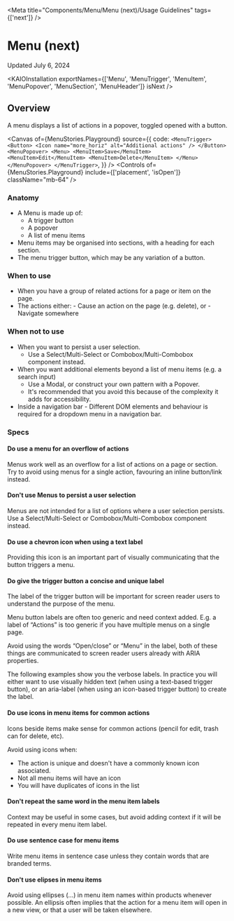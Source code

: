 
<Meta title="Components/Menu/Menu (next)/Usage Guidelines" tags={['next']} />

# Menu (next)

Updated July 6, 2024

<ResourceLinks
  sourceCode="https://github.com/cultureamp/kaizen-design-system/tree/main/packages/components/src/__next__/Menu"
  figma="https://www.figma.com/design/eZKEE5kXbEMY3lx84oz8iN/%F0%9F%92%9C-Heart-UI-Kit?m=auto&node-id=6262-0&t=I4H23jCrCJz4O2nf-1"
  ariaComponentPage="https://react-spectrum.adobe.com/react-aria/Menu.html"
  apiSpecification="/?path=/docs/actions-menu-v3-api-specification--docs"
/>

<KAIOInstallation
  exportNames={['Menu', 'MenuTrigger', 'MenuItem', 'MenuPopover', 'MenuSection', 'MenuHeader']}
  isNext
/>

## Overview

A menu displays a list of actions in a popover, toggled opened with a button.

<Canvas
  of={MenuStories.Playground}
  source={{
    code: `
<MenuTrigger>
  <Button>
    <Icon name="more_horiz" alt="Additional actions" />
  </Button>
  <MenuPopover>
    <Menu>
      <MenuItem>Save</MenuItem>
      <MenuItem>Edit</MenuItem>
      <MenuItem>Delete</MenuItem>
    </Menu>
  </MenuPopover>
</MenuTrigger>
  `,
  }}
/>
<Controls of={MenuStories.Playground} include={['placement', 'isOpen']} className="mb-64" />

### Anatomy

- A Menu is made up of:
  - A trigger button
  - A popover
  - A list of menu items
- Menu items may be organised into sections, with a heading for each section.
- The menu trigger button, which may be any variation of a button.

### When to use

- When you have a group of related actions for a page or item on the page.
- The actions either: - Cause an action on the page (e.g. delete), or - Navigate somewhere

### When not to use

- When you want to persist a user selection.
  - Use a Select/Multi-Select or Combobox/Multi-Combobox component instead.
- When you want additional elements beyond a list of menu items (e.g. a search input)
  - Use a Modal, or construct your own pattern with a Popover.
  - It's recommended that you avoid this because of the complexity it adds for accessibility.
- Inside a navigation bar - Different DOM elements and behaviour is required for a dropdown menu in a navigation bar.

### Specs

#### Do use a menu for an overflow of actions

Menus work well as an overflow for a list of actions on a page or section. Try to avoid using menus for a single action, favouring an inline button/link instead.

<DosAndDonts>
  <DoOrDont story={MenuDocsStories.ItemsDo} />
  <DoOrDont story={MenuDocsStories.ItemsDont} isDont />
</DosAndDonts>

#### Don't use Menus to persist a user selection

Menus are not intended for a list of options where a user selection persists. Use a Select/Multi-Select or Combobox/Multi-Combobox component instead.

<DosAndDonts>
  <DoOrDont story={MenuDocsStories.SelectionDont} isDont />
</DosAndDonts>

#### Do use a chevron icon when using a text label

Providing this icon is an important part of visually communicating that the button triggers a menu.

<DosAndDonts>
  <DoOrDont story={MenuDocsStories.LabelChevronDo} />
  <DoOrDont story={MenuDocsStories.LabelChevronDont} isDont />
</DosAndDonts>

#### Do give the trigger button a concise and unique label

The label of the trigger button will be important for screen reader users to understand the purpose of the menu.

Menu button labels are often too generic and need context added. E.g. a label of &ldquo;Actions&rdquo; is too generic if you have multiple menus on a single page.

Avoid using the words &ldquo;Open/close&rdquo; or &ldquo;Menu&rdquo; in the label, both of these things are communicated to screen reader users already with ARIA properties.

The following examples show you the verbose labels. In practice you will either want to use visually hidden text (when using a text-based trigger button), or an aria-label (when using an icon-based trigger button) to create the label.

<DosAndDonts>
  <DoOrDont story={MenuDocsStories.LabelDo} />
  <DoOrDont story={MenuDocsStories.LabelDont} isDont />
</DosAndDonts>

#### Do use icons in menu items for common actions

Icons beside items make sense for common actions (pencil for edit, trash can for delete, etc).

Avoid using icons when:

- The action is unique and doesn't have a commonly known icon associated.
- Not all menu items will have an icon
- You will have duplicates of icons in the list

<DosAndDonts>
  <DoOrDont story={MenuDocsStories.ItemsDo} />
  <DoOrDont story={MenuDocsStories.IconsDont} isDont />
</DosAndDonts>

#### Don't repeat the same word in the menu item labels

Context may be useful in some cases, but avoid adding context if it will be repeated in every menu item label.

<DosAndDonts>
  <DoOrDont story={MenuDocsStories.MenuItemLabelsDont} isDont />
</DosAndDonts>

#### Do use sentence case for menu items

Write menu items in sentence case unless they contain words that are branded terms.

<DosAndDonts>
  <DoOrDont story={MenuDocsStories.SentenceCaseDo} />
  <DoOrDont story={MenuDocsStories.SentenceCaseDont} isDont />
</DosAndDonts>

#### Don't use elipses in menu items

Avoid using ellipses (…) in menu item names within products whenever possible. An ellipsis often implies that the action for a menu item will open in a new view, or that a user will be taken elsewhere.

<DosAndDonts>
  <DoOrDont story={MenuDocsStories.ElipsesDo} />
  <DoOrDont story={MenuDocsStories.ElipsesDont} isDont />
</DosAndDonts>
